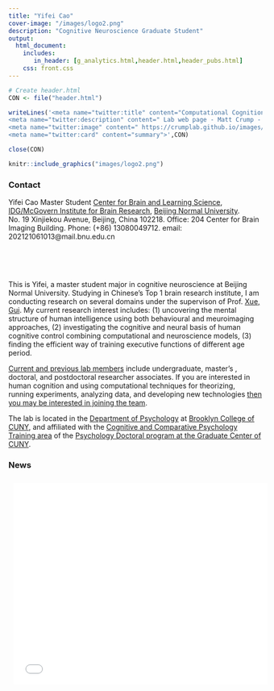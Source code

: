 ```yaml
---
title: "Yifei Cao"
cover-image: "/images/logo2.png"
description: "Cognitive Neuroscience Graduate Student"
output: 
  html_document:
    includes:
       in_header: [g_analytics.html,header.html,header_pubs.html]
    css: front.css
---
```


```r
# Create header.html
CON <- file("header.html")

writeLines('<meta name="twitter:title" content="Computational Cognition Lab ">
<meta name="twitter:description" content=" Lab web page - Matt Crump - Brooklyn College of CUNY">
<meta name="twitter:image" content=" https://crumplab.github.io/images/logo2.png">
<meta name="twitter:card" content="summary">',CON)

close(CON)
```

<style type="text/css">
.title {
  display: none;
}

#getting-started img {
  margin-right: 10px;
}

</style>

<div class="row">
<div class="col-sm-6">

```r
knitr::include_graphics("images/logo2.png")
```

### Contact 

Yifei Cao
Master Student
[Center for Brain and Learning Science](http://cbls.bnu.edu.cn/a/PEOPLE/Students/20210827/254.html), 
[IDG/McGovern Institute for Brain Research](http://imibr.bnu.edu.cn/),
[Beijing Normal University](http://www.brooklyn.cuny.edu/).
No. 19 Xinjiekou Avenue, Beijing, China 102218.
Office: 204 Center for Brain Imaging Building.
Phone: (+86) 13080049712.
email: 202121061013@mail.bnu.edu.cn

</div>
<div class="col-sm-6"  style="padding-top: 50px;">

This is Yifei, a master student major in cognitive neuroscience at Beijing Normal University. Studying in Chinese's Top 1 brain research institute, I am conducting research on several domains under the supervison of Prof. [Xue, Gui](https://scholar.google.com/citations?user=Gyms-jgAAAAJ&hl=zh-CN). My current research interest includes: (1) uncovering the mental structure of human intelligence using both behavioural and meuroimaging approaches, (2) investigating the cognitive and neural basis of human cognitive control combining computational and neuroscience models, (3) finding the efficient way of training executive functions of different age period.

[Current and previous lab members](https://crumplab.github.io/People.html) include undergraduate, master's , doctoral, and postdoctoral researcher associates. If you are interested in human cognition and using computational techniques for theorizing, running experiments, analyzing data, and developing new technologies [then you may be interested in joining the team](https://crumplab.github.io/Opportunities.html).

The lab is located in the [Department of Psychology](http://www.brooklyn.cuny.edu/web/academics/schools/naturalsciences/undergraduate/psychology.php) at [Brooklyn College of CUNY](http://www.brooklyn.cuny.edu/), and affiliated with the [Cognitive and Comparative Psychology Training area](https://ccp-cuny.github.io) of the [Psychology Doctoral program at the Graduate Center of CUNY](https://www.gc.cuny.edu/Page-Elements/Academics-Research-Centers-Initiatives/Doctoral-Programs/Psychology/Training-Areas/Cognitive-and-Comparative-Psychology).

### News

<iframe src="news/news.html" title="news" style='height:400px;width:100%;overflow:auto;border:0px solid #49c5b6;padding:2%'></iframe>

</div>
</div>




